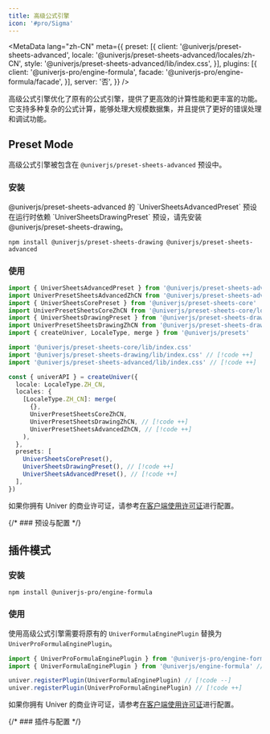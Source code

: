 ```yaml
---
title: 高级公式引擎
icon: '#pro/Sigma'
---
```


<MetaData
  lang="zh-CN"
  meta={{
    preset: [{
      client: '@univerjs/preset-sheets-advanced',
      locale: '@univerjs/preset-sheets-advanced/locales/zh-CN',
      style: '@univerjs/preset-sheets-advanced/lib/index.css',
    }],
    plugins: [{
      client: '@univerjs-pro/engine-formula',
      facade: '@univerjs-pro/engine-formula/facade',
    }],
    server: '否',
  }}
/>

高级公式引擎优化了原有的公式引擎，提供了更高效的计算性能和更丰富的功能。它支持多种复杂的公式计算，能够处理大规模数据集，并且提供了更好的错误处理和调试功能。

## Preset Mode

高级公式引擎被包含在 `@univerjs/preset-sheets-advanced` 预设中。

### 安装

<Callout>
  @univerjs/preset-sheets-advanced 的 `UniverSheetsAdvancedPreset` 预设在运行时依赖 `UniverSheetsDrawingPreset` 预设，请先安装 @univerjs/preset-sheets-drawing。
</Callout>

```package-install
npm install @univerjs/preset-sheets-drawing @univerjs/preset-sheets-advanced
```

### 使用

```typescript
import { UniverSheetsAdvancedPreset } from '@univerjs/preset-sheets-advanced' // [!code ++]
import UniverPresetSheetsAdvancedZhCN from '@univerjs/preset-sheets-advanced/locales/zh-CN' // [!code ++]
import { UniverSheetsCorePreset } from '@univerjs/preset-sheets-core'
import UniverPresetSheetsCoreZhCN from '@univerjs/preset-sheets-core/locales/zh-CN'
import { UniverSheetsDrawingPreset } from '@univerjs/preset-sheets-drawing' // [!code ++]
import UniverPresetSheetsDrawingZhCN from '@univerjs/preset-sheets-drawing/locales/zh-CN' // [!code ++]
import { createUniver, LocaleType, merge } from '@univerjs/presets'

import '@univerjs/preset-sheets-core/lib/index.css'
import '@univerjs/preset-sheets-drawing/lib/index.css' // [!code ++]
import '@univerjs/preset-sheets-advanced/lib/index.css' // [!code ++]

const { univerAPI } = createUniver({
  locale: LocaleType.ZH_CN,
  locales: {
    [LocaleType.ZH_CN]: merge(
      {},
      UniverPresetSheetsCoreZhCN,
      UniverPresetSheetsDrawingZhCN, // [!code ++]
      UniverPresetSheetsAdvancedZhCN, // [!code ++]
    ),
  },
  presets: [
    UniverSheetsCorePreset(),
    UniverSheetsDrawingPreset(), // [!code ++]
    UniverSheetsAdvancedPreset(), // [!code ++]
  ],
})
```

如果你拥有 Univer 的商业许可证，请参考[在客户端使用许可证](/zh-CN/guides/pro/license#在预设模式中使用)进行配置。

{/* ### 预设与配置 */}

## 插件模式

### 安装

```package-install
npm install @univerjs-pro/engine-formula
```

### 使用

使用高级公式引擎需要将原有的 `UniverFormulaEnginePlugin` 替换为 `UniverProFormulaEnginePlugin`。

```typescript
import { UniverProFormulaEnginePlugin } from '@univerjs-pro/engine-formula' // [!code ++]
import { UniverFormulaEnginePlugin } from '@univerjs/engine-formula' // [!code --]

univer.registerPlugin(UniverFormulaEnginePlugin) // [!code --]
univer.registerPlugin(UniverProFormulaEnginePlugin) // [!code ++]
```

如果你拥有 Univer 的商业许可证，请参考[在客户端使用许可证](/zh-CN/guides/pro/license#在插件模式中使用)进行配置。

{/* ### 插件与配置 */}
